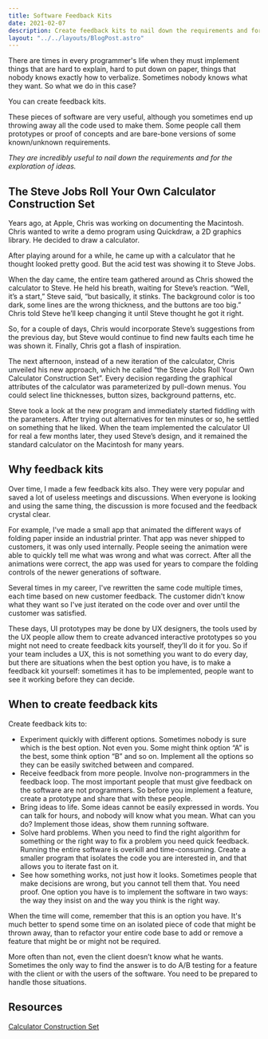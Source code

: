 ```yaml
---
title: Software Feedback Kits
date: 2021-02-07
description: Create feedback kits to nail down the requirements and for the exploration of ideas.
layout: "../../layouts/BlogPost.astro"
---
```


There are times in every programmer's life when they must implement things that are hard to explain, hard to 
put down on paper, things that nobody knows exactly how to verbalize. Sometimes nobody knows what they want.
So what we do in this case? 

You can create feedback kits. 

These pieces of software are very useful, although you sometimes end up throwing away all the code used to make them. 
Some people call them prototypes or proof of concepts and are bare-bone versions of some known/unknown requirements. 

*They are incredibly useful to nail down the requirements and for the exploration of ideas.*

## The Steve Jobs Roll Your Own Calculator Construction Set
Years ago, at Apple, Chris was working on documenting the Macintosh. Chris wanted to write a demo program using 
Quickdraw, a 2D graphics library. He decided to draw a calculator. 

After playing around for a while, he came up with a calculator that he thought looked pretty good. 
But the acid test was showing it to Steve Jobs.

When the day came, the entire team gathered around as Chris showed the calculator to Steve. He held his breath, 
waiting for Steve’s reaction. “Well, it’s a start,” Steve said, “but basically, it stinks. The background color 
is too dark, some lines are the wrong thickness, and the buttons are too big.” Chris told Steve he’ll keep changing it until Steve thought he got it right.

So, for a couple of days, Chris would incorporate Steve’s suggestions from the previous day, but Steve would 
continue to find new faults each time he was shown it. Finally, Chris got a flash of inspiration.

The next afternoon, instead of a new iteration of the calculator, Chris unveiled his new approach, which he called 
“the Steve Jobs Roll Your Own Calculator Construction Set”. Every decision regarding the graphical attributes of the 
calculator was parameterized by pull-down menus. You could select line thicknesses, button sizes, background patterns, etc.

Steve took a look at the new program and immediately started fiddling with the parameters. After trying out 
alternatives for ten minutes or so, he settled on something that he liked. When the team implemented the 
calculator UI for real a few months later, they used Steve’s design, and it remained the standard calculator 
on the Macintosh for many years.

## Why feedback kits
Over time, I made a few feedback kits also. They were very popular and saved a lot of useless meetings and 
discussions. When everyone is looking and using the same thing, the discussion is more focused and the feedback 
crystal clear.  

For example, I've made a small app that animated the different ways of folding paper inside an industrial printer. 
That app was never shipped to customers, it was only used internally. People seeing the animation were able to quickly tell me what was wrong and what was correct. After all the animations 
were correct, the app was used for years to compare the folding controls of the newer generations of software.

Several times in my career, I've rewritten the same code multiple times, each time based on new customer feedback. 
The customer didn't know what they want so I've just iterated on the code over and over until the customer was 
satisfied.

These days, UI prototypes may be done by UX designers, the tools used by the UX people allow 
them to create advanced interactive prototypes so you might not need to create feedback kits yourself, they’ll 
do it for you. So if your team includes a UX, this is not something you want to do every day, but there are 
situations when the best option you have, is to make a feedback kit yourself: sometimes it has to be implemented,
people want to see it working before they can decide. 


## When to create feedback kits
Create feedback kits to:
* Experiment quickly with different options. Sometimes nobody is sure which is the best option. Not even you. 
Some might think option “A” is the best, some think option “B” and so on. Implement all the options so they can be easily switched between and compared.   
* Receive feedback from more people. Involve non-programmers in the feedback loop. The most important people 
that must give feedback on the software are not programmers. So before you implement a feature, create a 
prototype and share that with these people.   
* Bring ideas to life. Some ideas cannot be easily expressed in words. You can talk for hours, and nobody will 
know what you mean. What can you do? Implement those ideas, show them running software. 
* Solve hard problems. When you need to find the right algorithm for something or the right way to fix a 
problem you need quick feedback. Running the entire software is overkill and time-consuming. 
Create a smaller program that isolates the code you are interested in, and that allows you to iterate fast on it. 
* See how something works, not just how it looks. Sometimes people that make decisions are wrong, but you 
cannot tell them that. You need proof. One option you have is to implement the software in two ways: 
the way they insist on and the way you think is the right way.

When the time will come, remember that this is an option you have. It's much better to spend some time on an isolated 
piece of code that might be thrown away, than to refactor your entire code base to add or remove a feature 
that might be or might not be required. 

More often than not, even the client doesn’t know what he wants. Sometimes the only way to find the 
answer is to do A/B testing for a feature with the client or with the users of the software.
You need to be prepared to handle those situations.



## Resources
[Calculator Construction Set](https://www.folklore.org/StoryView.py?project=Macintosh&story=Calculator_Construction_Set.txt&sortOrder=Sort+by+Date&topic=Software+Design)
